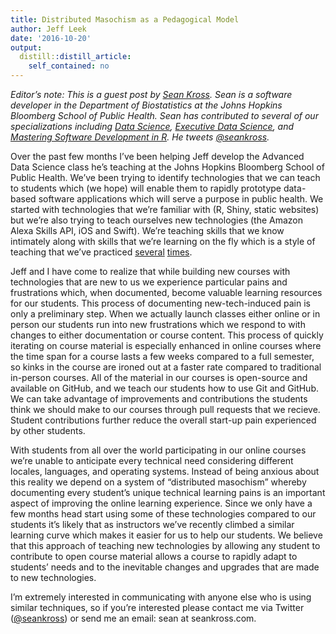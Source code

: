 ```yaml
---
title: Distributed Masochism as a Pedagogical Model
author: Jeff Leek
date: '2016-10-20'
output:
  distill::distill_article:
    self_contained: no
---
```



_Editor's note: This is a guest post by 
[Sean Kross](http://seankross.com/). Sean is a software developer in the
Department of Biostatistics at the Johns Hopkins Bloomberg School of Public 
Health. Sean has contributed to several of our specializations including
[Data Science](https://www.coursera.org/specializations/jhu-data-science),
[Executive Data Science](https://www.coursera.org/specializations/executive-data-science),
and [Mastering Software Development in R](https://www.coursera.org/specializations/r).
He tweets [@seankross](https://twitter.com/seankross)._

Over the past few months I've been helping Jeff develop the Advanced Data
Science class he's teaching at the Johns Hopkins Bloomberg School of Public
Health. We've been trying to identify technologies that we can teach to
students which (we hope) will enable them to rapidly prototype data-based
software applications which will serve a purpose in public health. We started with 
technologies that we're familiar with (R, Shiny, static websites) but we're 
also trying to teach ourselves new technologies (the Amazon Alexa Skills API, 
iOS and Swift). We're teaching skills that we know intimately along with skills
that we're learning on the fly which is a style of teaching that we've practiced
[several](https://www.coursera.org/specializations/jhu-data-science)
[times](https://www.coursera.org/specializations/r). 

Jeff and I have come to realize that while building new courses with 
technologies that are new to us we experience particular pains and frustrations
which, when documented, become valuable learning resources for our students.
This process of documenting new-tech-induced pain is only a preliminary step.
When we actually launch classes either online or 
in person our students run into new frustrations which we respond to with
changes to either documentation or course content. This process of quickly
iterating on course material is especially enhanced in online courses where the
time span for a course lasts a few weeks compared to a full semester, so kinks
in the course are ironed out at a faster rate compared to traditional in-person
courses. All of the material in our courses is open-source and available on
GitHub, and we teach our students how to use Git and GitHub.  We can take
advantage of improvements and contributions the students think we should make
to our courses through pull requests that we recieve. Student contributions 
further reduce the overall start-up pain experienced by other students.

With students from all over the world participating in our online courses we're
unable to anticipate every technical need considering different locales,
languages, and operating systems. Instead of being anxious about this reality
we depend on a system of "distributed masochism" whereby documenting every 
student's unique technical learning pains is an important aspect of improving 
the online learning experience. Since we only have a few months head start 
using some of these technologies compared to our students it's likely that as
instructors we've recently climbed a similar learning curve which makes it
easier for us to help our students. We believe that this approach of teaching
new technologies by allowing any student to contribute to open course material
allows a course to rapidly adapt to students' needs and to the inevitable
changes and upgrades that are made to new technologies. 

I'm extremely interested in communicating with anyone else who is using similar techniques, so if you're interested please contact me via Twitter (<a href="https://twitter.com/seankross">@seankross</a>) or send me an email: sean at seankross.com.

